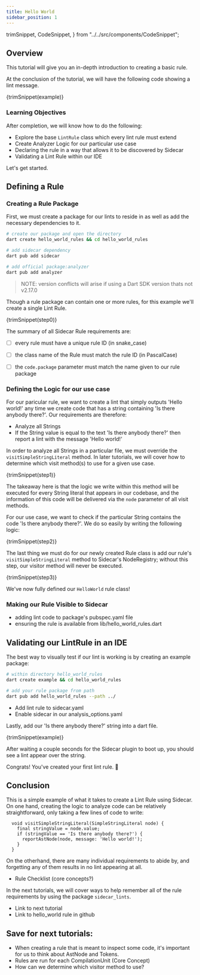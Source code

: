 ```yaml
---
title: Hello World
sidebar_position: 1
---
```


  trimSnippet,
  CodeSnippet,
} from "../../src/components/CodeSnippet";

## Overview

This tutorial will give you an in-depth introduction to creating a basic rule. 

At the conclusion of the tutorial, we will have the following code showing a lint message.

<CodeBlock title="example/main.dart" language="dart">{trimSnippet(example)}</CodeBlock>

### Learning Objectives

After completion, we will know how to do the following:

- Explore the base ```LintRule``` class which every lint rule must extend
- Create Analyzer Logic for our particular use case
- Declaring the rule in a way that allows it to be discovered by Sidecar
- Validating a Lint Rule within our IDE

Let's get started.

## Defining a Rule

### Creating a Rule Package

First, we must create a package for our lints to reside in as well as add the necessary dependencies to it.

```bash
# create our package and open the directory
dart create hello_world_rules && cd hello_world_rules

# add sidecar dependency
dart pub add sidecar

# add official package:analyzer
dart pub add analyzer
```

> NOTE: version conflicts will arise if using a Dart SDK version thats not v2.17.0

Though a rule package can contain one or more rules, for this example we'll create a single Lint Rule.

<CodeBlock  language="dart">{trimSnippet(step0)}</CodeBlock>

The summary of all Sidecar Rule requirements are:

- [ ] every rule must have a unique rule ID (in snake_case)
- [ ] the class name of the Rule must match the rule ID (in PascalCase)
- [ ] the `code.package` parameter must match the name given to our rule package


### Defining the Logic for our use case

For our paricular rule, we want to create a lint that simply outputs 'Hello world!'
any time we create code that has a string containing 'Is there anybody there?'.
Our requirements are therefore:

- Analyze all Strings
- If the String value is equal to the text 'Is there anybody there?' then report a lint with the message 'Hello world!'

In order to analyze all Strings in a particular file, we must override the `visitSimpleStringLiteral` method.
 In later tutorials, we will cover how to determine which visit method(s) to use for a given use case.


<CodeBlock title="lib/hello_world.dart" language="dart">{trimSnippet(step1)}</CodeBlock>

The takeaway here is that the logic we write within this method will be executed for every String literal that appears in our codebase, 
and the information of this code will be delivered via the `node` parameter of all visit methods. 

For our use case, we want to check if the particular String contains the code 'Is there anybody there?'. We do so easily by writing the following logic:

<CodeBlock language="dart">{trimSnippet(step2)}</CodeBlock>

The last thing we must do for our newly created Rule class is add our rule's `visitSimpleStringLiteral` method to Sidecar's NodeRegistry; 
without this step, our visitor method will never be executed.


<CodeBlock language="dart">{trimSnippet(step3)}</CodeBlock>

We've now fully defined our `HelloWorld` rule class!

### Making our Rule Visible to Sidecar


- adding lint code to package's pubspec.yaml file
- ensuring the rule is available from lib/hello_world_rules.dart

## Validating our LintRule in an IDE

The best way to visually test if our lint is working is by creating an example package:

```bash
# within directory hello_world_rules
dart create example && cd hello_world_rules

# add your rule package from path
dart pub add hello_world_rules --path ../
```


- Add lint rule to sidecar.yaml
- Enable sidecar in our analysis_options.yaml

Lastly, add our 'Is there anybody there?' string into a dart file.

<CodeBlock title="example/main.dart" language="dart">{trimSnippet(example)}</CodeBlock>

After waiting a couple seconds for the Sidecar plugin to boot up, you should see a lint appear over the string.

Congrats! You've created your first lint rule. 🎉

## Conclusion

This is a simple example of what it takes to create a Lint Rule using Sidecar. 
On one hand, creating the logic to analyze code can be relatively straightforward,
only taking a few lines of code to write:

```
  void visitSimpleStringLiteral(SimpleStringLiteral node) {
    final stringValue = node.value;
    if (stringValue == 'Is there anybody there?') {
      reportAstNode(node, message: 'Hello world!');
    }
  }
```
On the otherhand, there are many individual requirements to abide by, and forgetting any
of them results in no lint appearing at all.

- Rule Checklist (core concepts?)

In the next tutorials, we will cover ways to help remember all of the rule requirements by using the package `sidecar_lints`.

- Link to next tutorial
- Link to hello_world rule in github

## Save for next tutorials:

- When creating a rule that is meant to inspect some code, it's important for us to think about AstNode and Tokens. 
- Rules are run for each CompilationUnit (Core Concept)
- How can we determine which visitor method to use?